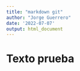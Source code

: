 ```yaml
---
title: "markdown git"
author: "Jorge Guerrero"
date: '2022-07-07'
output: html_document
---
```

# Texto prueba